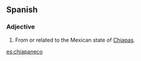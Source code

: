 ==Spanish==

===Adjective===
{{es-adj|f=chiapaneca}}

# From or related to the Mexican state of [[Chiapas]].

[[es:chiapaneco]]